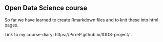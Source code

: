 ## Open Data Science course

So far we have learned to create Rmarkdown files and to knit these into html pages.

Link to my course-diary: https://PirreP.github.io/IODS-project/ .
